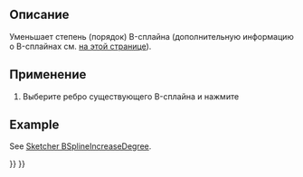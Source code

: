 <languages/>

{{Docnav/ru
|[[Sketcher_BSplineIncreaseDegree/ru|Увеличить степень B-сплайна]]
|[[Sketcher_BSplineIncreaseKnotMultiplicity/ru|Увеличение кратности узлов]]
|[[Sketcher_Workbench/ru|Верстак "Sketcher"]]
|IconL=Sketcher_BSplineIncreaseDegree.svg
|IconR=Sketcher_BSplineIncreaseKnotMultiplicity.svg
|IconC=Workbench_Sketcher.svg
}}

<div class="mw-translate-fuzzy">
{{GuiCommand/ru
|Name/ru=Уменьшить степень B-сплайна
|Name=Sketcher_BSplineDecreaseDegree
|MenuLocation=Sketch → B-сплйан инструменты эскиза → Уменьшить степень B-сплайна
|Workbenches=[[Sketcher_Workbench/ru|Sketcher]]
|Version=0.19
|SeeAlso=[[Sketcher_BSplineDegree/ru|Показать/скрыть степень B-сплайна]], [[Sketcher_BSplineIncreaseDegree/ru|Увеличить степень B-сплайна]]
}}
</div>

<span id="Description"></span>
==Описание==

<div class="mw-translate-fuzzy">
Уменьшает степень (порядок) B-сплайна (дополнительную информацию о B-сплайнах см. [[B-Splines/ru|на этой странице]]).
</div>

<span id="Usage"></span>
==Применение==

<div class="mw-translate-fuzzy">
# Выберите ребро существующего B-сплайна и нажмите {{Button|[[File:Sketcher_BSplineDecreaseDegree.svg|24px]] '''Decrease B-spline degree'''}}
</div>

==Example==

See [[Sketcher_BSplineIncreaseDegree#Example|Sketcher BSplineIncreaseDegree]].


{{Docnav/ru
|[[Sketcher_BSplineIncreaseDegree/ru|Увеличить степень B-сплайна]]
|[[Sketcher_BSplineIncreaseKnotMultiplicity/ru|Увеличение кратности узлов]]
|[[Sketcher_Workbench/ru|Верстак "Sketcher"]]
|IconL=Sketcher_BSplineIncreaseDegree.svg
|IconR=Sketcher_BSplineIncreaseKnotMultiplicity.svg
|IconC=Workbench_Sketcher.svg
}}

{{Sketcher Tools navi{{#translation:}}}}
{{Userdocnavi{{#translation:}}}}